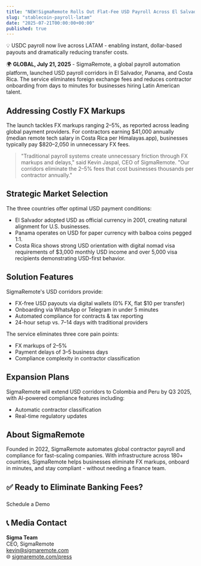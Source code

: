 ```yaml
---
title: "NEW!SigmaRemote Rolls Out Flat-Fee USD Payroll Across El Salvador, Panama & Costa Rica - No FX Markups, Ever"
slug: "stablecoin-payroll-latam"
date: "2025-07-21T00:00:00+00:00"
published: true
---
```


💡 USDC payroll now live across LATAM - enabling instant, dollar-based payouts and dramatically reducing transfer costs.

🌍 **GLOBAL, July 21, 2025** -
SigmaRemote, a global payroll automation platform, launched USD payroll corridors in El Salvador, Panama, and Costa Rica. The service eliminates foreign exchange fees and reduces contractor onboarding from days to minutes for businesses hiring Latin American talent.

## Addressing Costly FX Markups

The launch tackles FX markups ranging 2–5%, as reported across leading global payment providers. For contractors earning $41,000 annually (median remote tech salary in Costa Rica per Himalayas.app), businesses typically pay $820–2,050 in unnecessary FX fees.

> "Traditional payroll systems create unnecessary friction through FX markups and delays," said Kevin Jaspal, CEO of SigmaRemote.
> "Our corridors eliminate the 2–5% fees that cost businesses thousands per contractor annually."

## Strategic Market Selection

The three countries offer optimal USD payment conditions:

- El Salvador adopted USD as official currency in 2001, creating natural alignment for U.S. businesses.
- Panama operates on USD for paper currency with balboa coins pegged 1:1.
- Costa Rica shows strong USD orientation with digital nomad visa requirements of $3,000 monthly USD income and over 5,000 visa recipients demonstrating USD-first behavior.

## Solution Features

SigmaRemote's USD corridors provide:

- FX-free USD payouts via digital wallets (0% FX, flat $10 per transfer)
- Onboarding via WhatsApp or Telegram in under 5 minutes
- Automated compliance for contracts & tax reporting
- 24-hour setup vs. 7–14 days with traditional providers

The service eliminates three core pain points:

- FX markups of 2–5%
- Payment delays of 3–5 business days
- Compliance complexity in contractor classification

## Expansion Plans

SigmaRemote will extend USD corridors to Colombia and Peru by Q3 2025, with AI-powered compliance features including:

- Automatic contractor classification
- Real-time regulatory updates

## About SigmaRemote

Founded in 2022, SigmaRemote automates global contractor payroll and compliance for fast-scaling companies. With infrastructure across 180+ countries, SigmaRemote helps businesses eliminate FX markups, onboard in minutes, and stay compliant - without needing a finance team.


<h2 style="margin-bottom: 1.5rem;">✅ Ready to Eliminate Banking Fees?</h2>

<a href="/contact" class="rounded-full bg-[hsl(64,83%,65%)] px-6 py-3 text-[15px] font-semibold text-black hover:shadow-[0_6px_24px_rgba(0,0,0,0.12)] mb-8" style="text-decoration: none;">Schedule a Demo</a>

## 📞 Media Contact

**Sigma Team**  
CEO, SigmaRemote  
kevin@sigmaremote.com  
🌐 [sigmaremote.com/press](/press)

